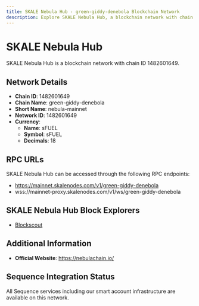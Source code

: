 ```yaml
--- 
title: SKALE Nebula Hub - green-giddy-denebola Blockchain Network
description: Explore SKALE Nebula Hub, a blockchain network with chain ID 1482601649. Learn about its native currency, sFUEL, and how to interact with the network.
---
```


# SKALE Nebula Hub

SKALE Nebula Hub is a blockchain network with chain ID 1482601649.

## Network Details

- **Chain ID**: 1482601649
- **Chain Name**: green-giddy-denebola
- **Short Name**: nebula-mainnet
- **Network ID**: 1482601649
- **Currency**: 
  - **Name**: sFUEL
  - **Symbol**: sFUEL
  - **Decimals**: 18

## RPC URLs

SKALE Nebula Hub can be accessed through the following RPC endpoints:

- https://mainnet.skalenodes.com/v1/green-giddy-denebola
- wss://mainnet-proxy.skalenodes.com/v1/ws/green-giddy-denebola

## SKALE Nebula Hub Block Explorers

- [Blockscout](https://green-giddy-denebola.explorer.mainnet.skalenodes.com)

## Additional Information

- **Official Website**: https://nebulachain.io/

## Sequence Integration Status

All Sequence services including our smart account infrastructure are available on this network.
